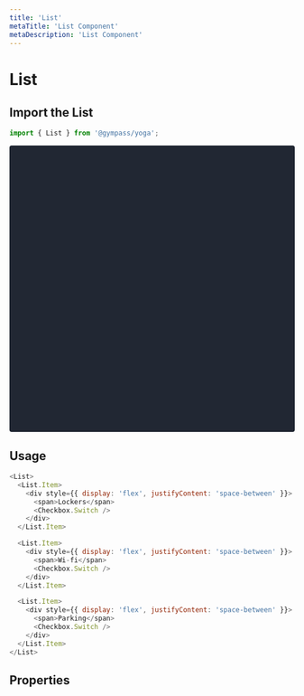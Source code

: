 ```yaml
---
title: 'List'
metaTitle: 'List Component'
metaDescription: 'List Component'
---
```



# List

## Import the List

```javascript
import { List } from '@gympass/yoga';
```

<div
  data-snack-id="@gympass/5687a4"
  data-snack-platform="web"
  data-snack-preview="true"
  data-snack-theme="dark"
  style="overflow:hidden;background:#212733;border:1px solid rgba(0,0,0,.08);border-radius:4px;height:505px;width:100%"
></div>

## Usage

```javascript reactLive=true
<List>
  <List.Item>
    <div style={{ display: 'flex', justifyContent: 'space-between' }}>
      <span>Lockers</span>
      <Checkbox.Switch />
    </div>
  </List.Item>

  <List.Item>
    <div style={{ display: 'flex', justifyContent: 'space-between' }}>
      <span>Wi-fi</span>
      <Checkbox.Switch />
    </div>
  </List.Item>

  <List.Item>
    <div style={{ display: 'flex', justifyContent: 'space-between' }}>
      <span>Parking</span>
      <Checkbox.Switch />
    </div>
  </List.Item>
</List>
```

## Properties

<PropsTable component="List" />
